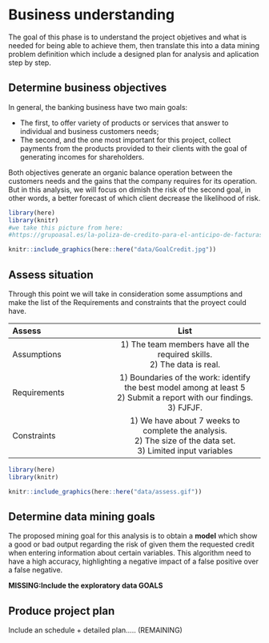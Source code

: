 # Business understanding

The goal of this phase is to understand the project objetives and what is needed for being able to achieve them, then translate this into a data mining problem definition which include a designed plan for analysis and aplication step by step.  

## Determine business objectives

In general, the banking business have two main goals: 

- The first, to offer variety of products or services that answer to individual and business customers needs; 
- The second, and the one most important for this project, collect payments from the products provided to their clients with the goal of generating incomes for shareholders.

Both objectives generate an organic balance operation between the customers needs and the gains that the company requires for its operation. But in this analysis, we will focus on dimish the risk of the second goal, in other words, a better forecast of which client decrease the likelihood of risk. 

```r

library(here)
library(knitr)
#we take this picture from here: 
#https://grupoasal.es/la-poliza-de-credito-para-el-anticipo-de-facturas/

knitr::include_graphics(here::here("data/GoalCredit.jpg"))

```

## Assess situation

Through this point we will take in consideration some assumptions and make the list of the Requirements and constraints that the proyect could have.


|     Assess  | List    |
| :---------  |:-------------:|
| Assumptions | 1) The team members have all the required skills. <br /> 2) The data is real.  |
| Requirements| 1) Boundaries of the work: identify the best model among at least 5 <br /> 2) Submit a report with our findings. <br /> 3) FJFJF.  |
| Constraints | 1) We have about 7 weeks to complete the analysis. <br /> 2) The size of the data set. <br /> 3) Limited input variables |

```r

library(here)
library(knitr)

knitr::include_graphics(here::here("data/assess.gif"))

```

## Determine data mining goals

The proposed mining goal for this analysis is to obtain a **model** which show a good or bad output regarding the risk of given them the requested credit when entering information about certain variables. This algorithm need to have a high accuracy, highlighting a negative impact of a false positive over a false negative.

**MISSING:Include the exploratory data GOALS**

## Produce project plan

Include an schedule + detailed plan..... (REMAINING)
